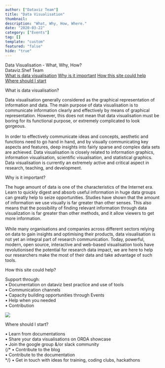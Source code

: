 ```yaml
---
author: ["Dataviz Team"]
title: "Data Visualisation"
thumbnail: 
description: "What, Why, How, Where."
date: "2020-03-22"
category: ["Events"]
tag: []
template: "custom"
featured: "false"
hide: "true"
---
```



<!-- TODO: beautify guide -->

<div className="shadow-xl flex justify-center items-center text-center" style={{backgroundImage: `url(${bg1})`, backgroundSize: "cover",  width: "100%", flexDirection: "column", paddingTop: "37vh", paddingBottom: "37vh"}}>
  <div style={{backgroundColor: "rgba(0, 0, 0, 0.7)"}}>
    <div className="text-5xl text-white" style={{textShadow: "#000 0px 0px 5px", fontFamily: "TUoS Stephenson"}}>Data Visualisation - What, Why, How?</div>
    <div className="text-lg text-gray-100 mt-5" style={{textShadow: "#000 0px 0px 5px"}}>Dataviz.Shef Team</div>
  </div>
</div>
<div className="flex flex-wrap justify-between px-3 md:px-32 lg:px-48 2xl:px-78 text-white bg-black text-sm  sticky top-0 left-0 relative z-10">
  <a href="#what" anchor className="text-white hover:text-highlight_2 cursor-pointer py-2">What is data visualisation</a>
  <a href="#why" anchor className="text-white hover:text-highlight_2 cursor-pointer py-2">Why is it important</a>
  <a href="#how" anchor className="text-white hover:text-highlight_2 cursor-pointer py-2">How this site could help</a>
  <a href="#start" anchor className="text-white hover:text-highlight_2 cursor-pointer py-2">Where should I start</a>
</div>

<div style={{backgroundImage: `url(${bg})`, backgroundSize: "cover", backgroundAttachment: "fixed"}} className="py-24">
  <div className="flex flex-wrap text-gray-700 mx-auto px-3 lg:px-16 2xl:px-16 py-8 lg:max-w-70 2xl:max-w-50" style={{backgroundColor: "rgba(255, 255, 255, 0.97)"}}>
    <Fade duration={2000} fraction={.5}>
      <div id="what" className="ipadp:min-h-80">
        <p className="text-highlight_2 font-bold text-5xl">What is data visualisation?</p>
        <p>
          Data visualisation generally considered as the graphical representation of information and data. The main purpose of data visualisation is to communicate information clearly and effectively by means of graphical representation. 
          However, this does not mean that data visualisation must be boring for its functional purpose, or extremely complicated to look gorgeous. <br /><br /> In order to effectively communicate ideas and concepts, 
          aesthetic and functions need to go hand in hand, and by visually communicating key aspects and features, deep insights into fairly sparse and complex data sets are achieved. Data visualisation is closely related to information graphics, 
          information visualisation, scientific visualisation, and statistical graphics. Data visualisation is currently an extremely active and critical aspect in research, teaching, and development.
        </p>
      </div> 
    </Fade>
    <Fade duration={2000}>
    <div id="why" className="flex-wrap ipadp:min-h-80">
      <p className="text-highlight_2 font-bold text-5xl">Why is it important?</p>
      <p>
      The huge amount of data is one of the characteristics of the Internet era. Learn to quickly digest and absorb useful information in huge data groups can greatly help to seize 
      opportunities. Studies have shown that the amount of information we use visually is far greater than other senses. This also means that the possibility of finding relevant 
      information through data visualization is far greater than other methods, and it allow viewers to get more information.  <br /><br />
      While many organisations and companies across different sectors relying on data to gain insights and optimising their products, data visualisation is not yet an integral part of research communication. 
      Today, powerful, modern, open source, interactive and web-based visualisation tools have revolutionised the potential for research data impact, we are here to help our researchers make the most of their data and take advantage of such tools. 
      </p>
    </div>
    </Fade>
    <Fade duration={2000}>
    <div id="how" className="flex-wrap ipadp:min-h-80">
      <p className="text-highlight_2 font-bold text-5xl">How this site could help?</p>
      <p>
        Support through: <br />
          &bull; Documentation on dataviz best practice and use of tools  <br />
          &bull; Communication channels  <br />
          &bull; Capacity building opportunities through Events  <br />
          &bull; Help when you needed <br />
          &bull; Contribution <br />
      </p>
      <img className="py-16" style={{maxWidth: "80%"}} src="./how.jpg" />
    </div>
    </Fade>
    <Fade duration={2000}>
    <div id="start" className="flex-wrap ipadp:min-h-50">
      <p className="text-highlight_2 font-bold text-5xl">Where should I start?</p>
      <p>
        &bull; Learn from documentations <br />
        &bull; Share your data visualisations on ORDA showcase <br />
        &bull; Join the google group &/or slack community <br />
        {/* &bull; Contribute to the blog <br />
        &bull; Contribute to the documentation <br /> */}
        &bull; Get in touch with ideas for training, coding clubs, hackathons <br />
      </p>
    </div>
    </Fade>
  </div>
</div>